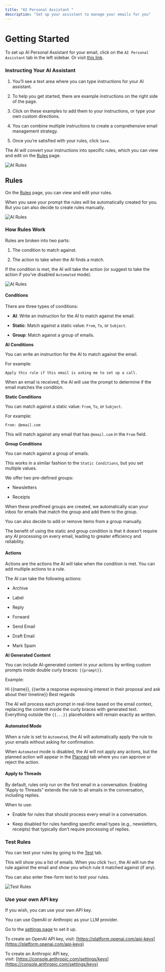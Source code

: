 ```yaml
---
title: "AI Personal Assistant "
description: "Set up your assistant to manage your emails for you"
---
```




# Getting Started

To set up AI Personal Assistant for your email, click on the `AI Personal Assistant` tab in the left sidebar. Or visit [this link](https://mailto.live/automation).

### &#xA;Instructing Your AI Assistant

1. You’ll see a text area where you can type instructions for your AI assistant.

2. To help you get started, there are example instructions on the right side of the page.

3. Click on these examples to add them to your instructions, or type your own custom directions.

4. You can combine multiple instructions to create a comprehensive email management strategy.

5. Once you’re satisfied with your rules, click `Save`.

The AI will convert your instructions into specific rules, which you can view and edit on the [Rules](https://mailto.live/automation?tab=rules) page.

![AI Rules](https://mintlify.s3.us-west-1.amazonaws.com/inboxzero/images/ai-personal-assistant-prompt.png)

[​](https://docs.getinboxzero.com/essentials/email-ai-personal-assistant#rules)
Rules
-----

On the [Rules](https://www.getinboxzero.com/automation?tab=rules) page, you can view and edit your rules.

When you save your prompt the rules will be automatically created for you. But you can also decide to create rules manually.

![AI Rules](https://mintlify.s3.us-west-1.amazonaws.com/inboxzero/images/ai-rules.png)

### [​](https://docs.getinboxzero.com/essentials/email-ai-personal-assistant#how-rules-work)&#xA;How Rules Work

Rules are broken into two parts:

1. The condition to match against.

2. The action to take when the AI finds a match.

If the condition is met, the AI will take the action (or suggest to take the action if you’ve disabled `Automated` mode).

![AI Rules](https://mintlify.s3.us-west-1.amazonaws.com/inboxzero/images/how-ai-rules-work.png)

#### [​](https://docs.getinboxzero.com/essentials/email-ai-personal-assistant#conditions)&#xA;Conditions

There are three types of conditions:

* **AI**: Write an instruction for the AI to match against the email.

* **Static**: Match against a static value: `From`, `To`, or `Subject`.

* **Group**: Match against a group of emails.

**AI Conditions**

You can write an instruction for the AI to match against the email.

For example:

`Apply this rule if this email is asking me to set up a call.`

When an email is received, the AI will use the prompt to determine if the email matches the condition.

**Static Conditions**

You can match against a static value: `From`, `To`, or `Subject`.

For example:

`From: @email.com`

This will match against any email that has `@email.com` in the `From` field.

**Group Conditions**

You can match against a group of emails.

This works in a similar fashion to the `Static Conditions`, but you set multiple values.

We offer two pre-defined groups:

* Newsletters

* Receipts

When these predfined groups are created, we automatically scan your inbox for emails that match the group and add them to the group.

You can also decide to add or remove items from a group manually.

The benefit of using the static and group condition is that it doesn’t require any AI processing on every email, leading to greater efficiency and reliability.

#### [​](https://docs.getinboxzero.com/essentials/email-ai-personal-assistant#actions)&#xA;Actions

Actions are the actions the AI will take when the condition is met. You can add multiple actions to a rule.

The AI can take the following actions:

* Archive

* Label

* Reply

* Forward

* Send Email

* Draft Email

* Mark Spam

**AI Generated Content**

You can include AI-generated content in your actions by writing custom prompts inside double curly braces: `{{prompt}}`.

Example:

Hi \{\{name}},
\{\{write a response expressing interest in their proposal and ask about their timeline}}
Best regards

The AI will process each prompt in real-time based on the email context, replacing the content inside the curly braces with generated text. Everything outside the `{{...}}` placeholders will remain exactly as written.

#### [​](https://docs.getinboxzero.com/essentials/email-ai-personal-assistant#automated-mode)&#xA;Automated Mode

When a rule is set to `Automated`, the AI will automatically apply the rule to your emails without asking for confirmation.

When `Automated` mode is disabled, the AI will not apply any actions, but the planned action will appear in the [Planned](https://www.getinboxzero.com/automation?tab=planned) tab where you can approve or reject the action.

#### [​](https://docs.getinboxzero.com/essentials/email-ai-personal-assistant#apply-to-threads)&#xA;Apply to Threads

By default, rules only run on the first email in a conversation. Enabling “Apply to Threads” extends the rule to all emails in the conversation, including replies.

When to use:

* Enable for rules that should process every email in a conversation.

* Keep disabled for rules handling specific email types (e.g., newsletters, receipts) that typically don’t require processing of replies.

### [​](https://docs.getinboxzero.com/essentials/email-ai-personal-assistant#test-rules)&#xA;Test Rules

You can test your rules by going to the [Test](https://www.getinboxzero.com/automation?tab=test) tab.

This will show you a list of emails. When you click `Test`, the AI will run the rule against the email and show you which rule it matched against (if any).

You can also enter free-form text to test your rules.

![Test Rules](https://mintlify.s3.us-west-1.amazonaws.com/inboxzero/images/test-rules.png)

### [​](https://docs.getinboxzero.com/essentials/email-ai-personal-assistant#use-your-own-api-key)&#xA;Use your own API key

If you wish, you can use your own API key.

You can use OpenAI or Anthropic as your LLM provider.

Go to the [settings page](https://www.getinboxzero.com/settings) to set it up.

To create an OpenAI API key, visit: [https://platform.openai.com/api-keys](https://platform.openai.com/api-keys)

To create an Anthropic API key, visit: [https://console.anthropic.com/settings/keys](https://console.anthropic.com/settings/keys)
